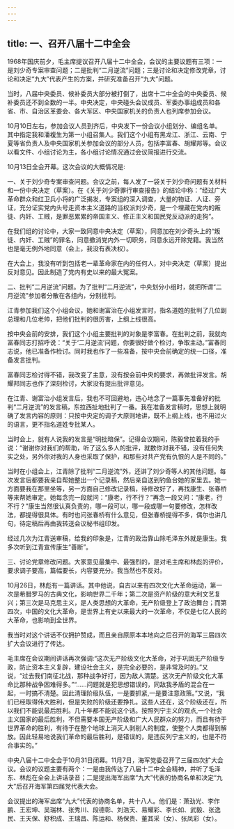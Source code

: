 ```yaml
---
---
---
```

title: 一、召开八届十二中全会
---




1968年国庆前夕，毛主席提议召开八届十二中全会，会议的主要议题有三项：一是刘少奇专案审查问题；二是批判“二月逆流”问题；三是讨论和决定修改党章，讨论和决定“九大”代表产生的方案，并研究准备召开“九大”问题。

当时，八届中央委员、候补委员大部分被打倒了，出席十二中全会的中央委员、候补委员还不到全数的一半。中央决定，中央碰头会议成员、军委办事组成员和各省、市、自治区革委会、各大军区、中央国家机关的负责人也列席参加会议。

10月10日左右，参加会议人员到齐后，中央发下一份会议小组划分、编组名单。其中指定我和潘複生为第一小组召集人。我们这个小组有黑龙江、浙江、云南、宁夏等省负责人及中央国家机关参加会议的部分人员，包括李富春、胡耀邦等。会议以看文件、小组讨论为主，各小组讨论情况通过会议简报进行交流。

10月13日全会开幕。这次会议的大概情况是:

一、关于刘少奇专案审查问题。会议之前，每人发了一袋关于刘少奇问题有关材料和一份中央决定（草案）。在《关于刘少奇罪行审查报告》的结论中称：“经过广大革命群众和红卫兵小将的广泛揭发，专案组的深入调查，大量的物证、人证、旁证，充分证实党内头号走资本主义道路的当权派刘少奇，是一个埋藏在党内的叛徒、内奸、工贼，是罪恶累累的帝国主义、修正主义和国民党反动派的走狗”。

在我们组的讨论中，大家一致同意中央决定（草案），同意加在刘少奇头上的“叛徒、内奸、工贼”的罪名，同意撤消党内外一切职务，同意永远开除党籍。我当然也是毫无例外地同意（会上，我没有表决权）。

在大会上，我没有听到包括老一辈革命家在内的任何人，对中央决定（草案）提出反对意见。因此制造了党内有史以来的最大冤案。

二、批判“二月逆流”问题。为了批判“二月逆流”，中央划分小组时，就把所谓“二月逆流”参加者分散在各组内，分别批判。

江青参加我们这个小组会议，她和谢富治在小组发言时，指名道姓的批判了几位副总理和几位老帅，把他们批判的很厉害，上纲上线很高。

按中央会前的安排，我们这个小组主要批判的对象是李富春。在批判之前，我就向富春同志打招呼说：“关于‘二月逆流’问题，你要很好做个检讨，争取主动。”富春同志说，他已准备作检讨。同时我也作了一些准备，按中央会前确定的统一口径，准备发言批判。

富春同志检讨得不错，我改变了主意，没有按会前中央的要求，再做批评发言。胡耀邦同志也作了深刻检讨，大家没有提出批评意见。

在江青、谢富治小组发言后，我也不可回避地，违心地念了一篇事先准备好的批判“二月逆流”的发言稿，东拉西扯地批判了一番。我在准备发言稿时，思想上就明确了发言内容的原则：只按中央定的调子大原则地讲，既不上纲上线，也不用过火的语言，更不指名道姓专批某人。

当时会上，就有人说我的发言是“明批暗保”。记得会议期间，陈毅曾拉着我的手说：“谢谢你对我们的帮助，听了这么多人的批评，就数你对我不错，没有任何失实之处，另外你对我的人身也采取了保护，和那些对共产党有仇恨的人是不同的。”

当时在小组会上，江青除了批判“二月逆流”外，还讲了刘少奇等人的其他问题。每次发言后都要我亲自帮她整出一个记录稿，然后亲自送到钓鱼台她的家里去。她一方面要我在那里坐等，另一方面自己修改记录稿，待修改好了，再找康生、张春桥等来帮她审定。她每念完一段就问：“康老，行不行？”再念一段又问：“康老，行不行？”康生当然很认真负责的，哪一段可以，哪一段或哪一句要修改，怎样改法，都提得很具体。有时也问张春桥有什么意见，但张春桥提得不多，偶尔也讲几句，待定稿后再由我转送会议秘书组印发。

经过几次为江青送审稿，给我的印象是，江青的政治靠山除毛泽东外就是康生。我多次听到江青宣传康生“善断”。

三、讨论党章修改问题。大家意见最集中、最强烈的，是对毛主席和林彪的评价，要求调子要高，篇幅要长，内容要充分。我当然也不反对。

10月26日，林彪有一篇讲话。其中他说，自古以来有四次文化大革命运动，第一次是希腊罗马的古典文化，影响世界二千年；第二次是资产阶级的意大利文艺复兴；第三次是马克思主义，是人类思想的大革命，无产阶级登上了政治舞台；而第四次，中国的文化大革命，是世界上有史以来最大的一次革命，不仅是七亿人民的大革命，也影响到全世界。

我当时对这个讲话不仅拥护赞成，而且亲自原原本本地向之后召开的海军三届四次扩大会议进行了传达。

毛主席在会议期间讲话再次强调:“这次无产阶级文化大革命，对于巩固无产阶级专政，防止资本主义复辟，建设社会主义，是完全必要的，是非常及时的。”又说，“过去我们南征北战，那种战争好打，因为敌人清楚。这次无产阶级文化大革命比那种战争困难得多。”“……问题就是犯思想错误的，同敌我矛盾的混合在一起，一时搞不清楚。因此清理阶级队伍，一是要抓紧,一是要注意政策。”又说，“我们已经取得伟大胜利，但是失败的阶级还要挣扎。这些人还在，这个阶级还在，所以我们不能说最后胜利。几十年都不能说这个话。按照列宁主义的观点,一个社会主义国家的最后胜利，不但需要本国无产阶级和广大人民群众的努力，而且有待于世界革命的胜利，有待于在整个地球上消灭人剥削人的制度，使整个人类都得到解放。因此轻易地说我们革命的最后胜利，是错误的，是违反列宁主义的，也是不符合事实的。”

中央八届十二中全会于10月31日闭幕。11月7日，海军党委召开了三届四次扩大会议。会议的议题主要有两个：一是由我传达了八届十二中全会精神，并听了毛泽东、林彪在全会上讲话录音；二是提出海军出席“九大”代表的协商名单和决定“九大”后召开海军第四届党代表大会。

会议提出的海军出席“九大”代表的协商名单，共十八人。他们是：萧劲光、李作鹏、王宏坤、吴瑞林、张秀川、段德彰、刘浩天、易耀彩、李长如、武毅、张逸民、王天保、舒积成、王瑞昌、陈运和、杨保贵、董其采（女）、张凤彩（女）。